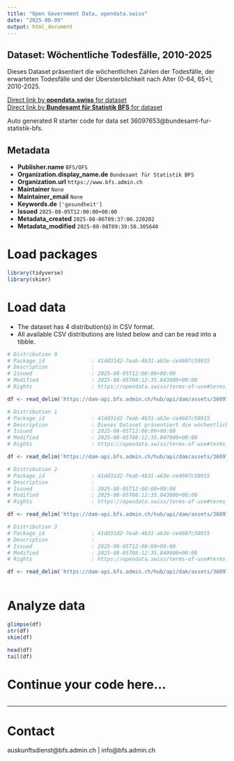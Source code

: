 ```yaml
---
title: "Open Government Data, opendata.swiss"
date: "2025-08-09"
output: html_document
---
```


## Dataset: Wöchentliche Todesfälle, 2010-2025

Dieses Dataset präsentiert die wöchentlichen Zahlen der Todesfälle, der erwarteten Todesfälle und der Übersterblichkeit nach Alter (0-64, 65+), 2010-2025.

[Direct link by **opendata.swiss** for dataset](https://opendata.swiss/de/dataset/wochentliche-todesfalle-2010-20251)<br>
[Direct link by **Bundesamt für Statistik BFS** for dataset](https://www.bfs.admin.ch/asset/de/ts-d-14.03.04.03-wr)

Auto generated R starter code for data set 36097653@bundesamt-fur-statistik-bfs.

## Metadata

- **Publisher.name** `BFS/OFS`
- **Organization.display_name.de** `Bundesamt für Statistik BFS`
- **Organization.url** `https://www.bfs.admin.ch`
- **Maintainer** `None`
- **Maintainer_email** `None`
- **Keywords.de** `['gesundheit']`
- **Issued** `2025-08-05T12:00:00+00:00`
- **Metadata_created** `2025-08-06T09:37:00.220202`
- **Metadata_modified** `2025-08-08T09:39:50.305640`


# Load packages

```r

library(tidyverse)
library(skimr)

```

# Load data

-   The dataset has 4 distribution(s) in CSV format.
-   All available CSV distributions are listed below and can be read into a tibble.

```r

# Distribution 0
# Package_id               : 41dd31d2-7eab-4b31-a63e-ce4607c58915
# Description              : 
# Issued                   : 2025-08-05T12:00:00+00:00
# Modified                 : 2025-08-05T08:12:35.843000+00:00
# Rights                   : https://opendata.swiss/terms-of-use#terms_by_ask

df <- read_delim('https://dam-api.bfs.admin.ch/hub/api/dam/assets/36097663/master')

# Distribution 1
# Package_id               : 41dd31d2-7eab-4b31-a63e-ce4607c58915
# Description              : Dieses Dataset präsentiert die wöchentlichen Zahlen der Todesfälle, der erwarteten Todesfälle und der Übersterblichkeit nach Alter (0-64, 65+), 2010-2025.
# Issued                   : 2025-08-05T12:00:00+00:00
# Modified                 : 2025-08-05T08:12:35.847000+00:00
# Rights                   : https://opendata.swiss/terms-of-use#terms_by_ask

df <- read_delim('https://dam-api.bfs.admin.ch/hub/api/dam/assets/36097677/master')

# Distribution 2
# Package_id               : 41dd31d2-7eab-4b31-a63e-ce4607c58915
# Description              : 
# Issued                   : 2025-08-05T12:00:00+00:00
# Modified                 : 2025-08-05T08:12:35.843000+00:00
# Rights                   : https://opendata.swiss/terms-of-use#terms_by_ask

df <- read_delim('https://dam-api.bfs.admin.ch/hub/api/dam/assets/36097668/master')

# Distribution 3
# Package_id               : 41dd31d2-7eab-4b31-a63e-ce4607c58915
# Description              : 
# Issued                   : 2025-08-05T12:00:00+00:00
# Modified                 : 2025-08-05T08:12:35.849000+00:00
# Rights                   : https://opendata.swiss/terms-of-use#terms_by_ask

df <- read_delim('https://dam-api.bfs.admin.ch/hub/api/dam/assets/36097672/master')



```

# Analyze data

```r

glimpse(df)
str(df)
skim(df)

head(df)
tail(df)

```

# Continue your code here...

```r

```

------------------------------------------------------------------------

# Contact

auskunftsdienst@bfs.admin.ch | info@bfs.admin.ch
